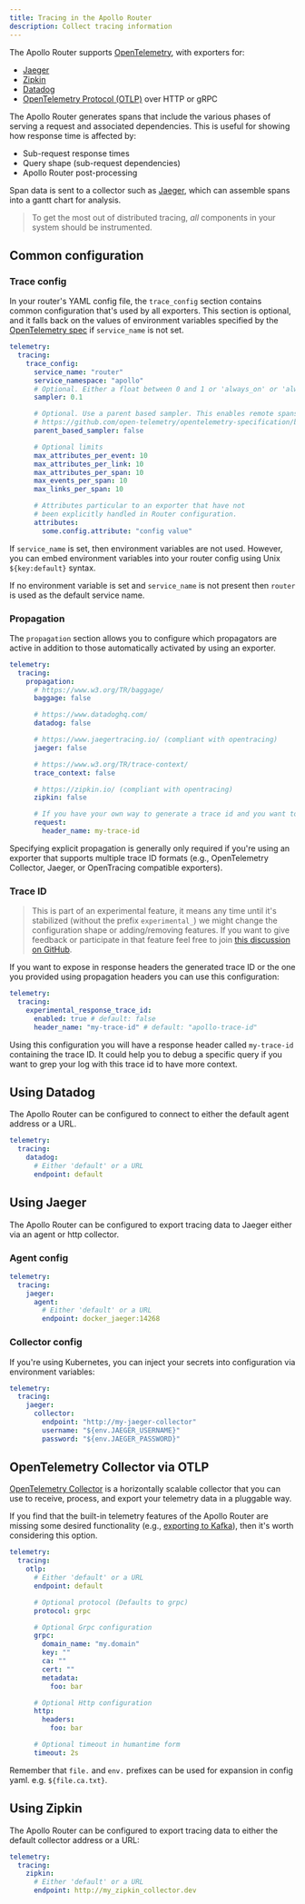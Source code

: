 ```yaml
---
title: Tracing in the Apollo Router
description: Collect tracing information
---
```



The Apollo Router supports [OpenTelemetry](https://opentelemetry.io/), with exporters for:

* [Jaeger](https://www.jaegertracing.io/)
* [Zipkin](https://zipkin.io/)
* [Datadog](https://www.datadoghq.com/)
* [OpenTelemetry Protocol (OTLP)](https://github.com/open-telemetry/opentelemetry-specification/blob/main/specification/protocol/otlp.md) over HTTP or gRPC

The Apollo Router generates spans that include the various phases of serving a request and associated dependencies. This is useful for showing how response time is affected by:

* Sub-request response times
* Query shape (sub-request dependencies)
* Apollo Router post-processing

Span data is sent to a collector such as [Jaeger](https://www.jaegertracing.io/), which can assemble spans into a gantt chart for analysis.

> To get the most out of distributed tracing, _all_ components in your system should be instrumented.

## Common configuration

### Trace config

In your router's YAML config file, the `trace_config` section contains common configuration that's used by all exporters. This section is optional, and it falls back on the values of environment variables specified by the [OpenTelemetry spec](https://github.com/open-telemetry/opentelemetry-specification/blob/main/specification/sdk-environment-variables.md) if `service_name` is not set.

```yaml title="router.yaml"
telemetry:
  tracing:
    trace_config:
      service_name: "router"
      service_namespace: "apollo"
      # Optional. Either a float between 0 and 1 or 'always_on' or 'always_off'
      sampler: 0.1

      # Optional. Use a parent based sampler. This enables remote spans help make a decision on if a span is sampeld or not.
      # https://github.com/open-telemetry/opentelemetry-specification/blob/main/specification/trace/sdk.md#parentbased
      parent_based_sampler: false

      # Optional limits
      max_attributes_per_event: 10
      max_attributes_per_link: 10
      max_attributes_per_span: 10
      max_events_per_span: 10
      max_links_per_span: 10

      # Attributes particular to an exporter that have not
      # been explicitly handled in Router configuration.
      attributes:
        some.config.attribute: "config value"
```

If `service_name` is set, then environment variables are not used. However, you can embed environment variables into your router config using Unix `${key:default}` syntax.

If no environment variable is set and `service_name` is not present then `router` is used as the default service name.

### Propagation

The `propagation` section allows you to configure which propagators are active in addition to those automatically activated by using an exporter.

```yaml title="router.yaml"
telemetry:
  tracing:
    propagation:
      # https://www.w3.org/TR/baggage/
      baggage: false

      # https://www.datadoghq.com/
      datadog: false

      # https://www.jaegertracing.io/ (compliant with opentracing)
      jaeger: false

      # https://www.w3.org/TR/trace-context/
      trace_context: false

      # https://zipkin.io/ (compliant with opentracing)
      zipkin: false

      # If you have your own way to generate a trace id and you want to pass it via a custom request header
      request:
        header_name: my-trace-id
```

Specifying explicit propagation is generally only required if you're using an exporter that supports multiple trace ID formats (e.g., OpenTelemetry Collector, Jaeger, or OpenTracing compatible exporters).

### Trace ID

> This is part of an experimental feature, it means any time until it's stabilized (without the prefix `experimental_`) we might change the configuration shape or adding/removing features.
> If you want to give feedback or participate in that feature feel free to join [this discussion on GitHub](https://github.com/apollographql/router/discussions/2147).

If you want to expose in response headers the generated trace ID or the one you provided using propagation headers you can use this configuration:

```yaml title="router.yaml"
telemetry:
  tracing:
    experimental_response_trace_id:
      enabled: true # default: false
      header_name: "my-trace-id" # default: "apollo-trace-id"
```

Using this configuration you will have a response header called `my-trace-id` containing the trace ID. It could help you to debug a specific query if you want to grep your log with this trace id to have more context.

## Using Datadog

The Apollo Router can be configured to connect to either the default agent address or a URL.

```yaml title="router.yaml"
telemetry:
  tracing:
    datadog:
      # Either 'default' or a URL
      endpoint: default
```

## Using Jaeger

The Apollo Router can be configured to export tracing data to Jaeger either via an agent or http collector.

### Agent config

```yaml title="router.yaml"
telemetry:
  tracing:
    jaeger:
      agent:
        # Either 'default' or a URL
        endpoint: docker_jaeger:14268
```

### Collector config

If you're using Kubernetes, you can inject your secrets into configuration via environment variables:

```yaml title="router.yaml"
telemetry:
  tracing:
    jaeger:
      collector:
        endpoint: "http://my-jaeger-collector"
        username: "${env.JAEGER_USERNAME}"
        password: "${env.JAEGER_PASSWORD}"
```

## OpenTelemetry Collector via OTLP

[OpenTelemetry Collector](https://opentelemetry.io/docs/collector/) is a horizontally scalable collector that you can use to receive, process, and export your telemetry data in a pluggable way.

If you find that the built-in telemetry features of the Apollo Router are missing some desired functionality (e.g., [exporting to Kafka](https://opentelemetry.io/docs/collector/configuration/#exporters)), then it's worth considering this option.

```yaml title="router.yaml"
telemetry:
  tracing:
    otlp:
      # Either 'default' or a URL
      endpoint: default

      # Optional protocol (Defaults to grpc)
      protocol: grpc

      # Optional Grpc configuration
      grpc:
        domain_name: "my.domain"
        key: ""
        ca: ""
        cert: ""
        metadata:
          foo: bar

      # Optional Http configuration
      http:
        headers:
          foo: bar

      # Optional timeout in humantime form
      timeout: 2s
```

Remember that `file.` and `env.` prefixes can be used for expansion in config yaml. e.g. `${file.ca.txt}`.

## Using Zipkin

The Apollo Router can be configured to export tracing data to either the default collector address or a URL:

```yaml title="router.yaml"
telemetry:
  tracing:
    zipkin:
      # Either 'default' or a URL
      endpoint: http://my_zipkin_collector.dev
```
